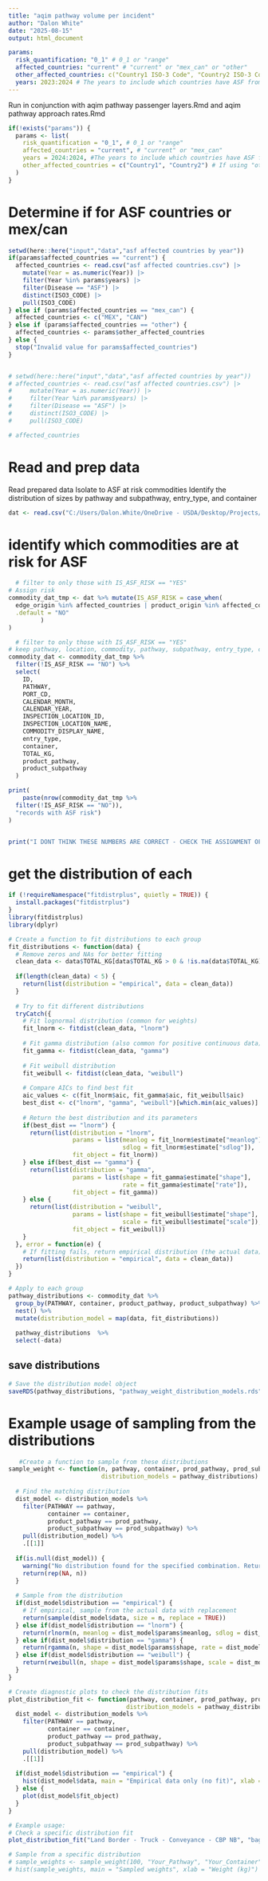 ```yaml
---
title: "aqim pathway volume per incident"
author: "Dalon White"
date: "2025-08-15"
output: html_document

params:
  risk_quantification: "0_1" # 0_1 or "range"
  affected_countries: "current" # "current" or "mex_can" or "other"
  other_affected_countries: c("Country1 ISO-3 Code", "Country2 ISO-3 Code") # If using "other", specify the countries here
  years: 2023:2024 # The years to include which countries have ASF from the `asf affected countries.csv` file
---
```

Run in conjunction with aqim pathway passenger layers.Rmd and aqim pathway approach rates.Rmd



```r
if(!exists("params")) {
  params <- list(
    risk_quantification = "0_1", # 0_1 or "range"
    affected_countries = "current", # "current" or "mex_can" 
    years = 2024:2024, #The years to include which countries have ASF from the `asf affected countries.csv` file
    other_affected_countries = c("Country1", "Country2") # If using "other", specify the countries here
  )
}
```

# Determine if for ASF countries or mex/can

```r
setwd(here::here("input","data","asf affected countries by year"))
if(params$affected_countries == "current") {
  affected_countries <- read.csv("asf affected countries.csv") |> 
    mutate(Year = as.numeric(Year)) |> 
    filter(Year %in% params$years) |> 
    filter(Disease == "ASF") |>
    distinct(ISO3_CODE) |> 
    pull(ISO3_CODE)
} else if (params$affected_countries == "mex_can") {
  affected_countries <- c("MEX", "CAN")
} else if (params$affected_countries == "other") {
  affected_countries <- params$other_affected_countries
} else {
  stop("Invalid value for params$affected_countries")
}


# setwd(here::here("input","data","asf affected countries by year"))
# affected_countries <- read.csv("asf affected countries.csv") |> 
#     mutate(Year = as.numeric(Year)) |> 
#     filter(Year %in% params$years) |> 
#     filter(Disease == "ASF") |>
#     distinct(ISO3_CODE) |> 
#     pull(ISO3_CODE)

# affected_countries
```

# Read and prep data
Read prepared data
Isolate to ASF at risk commodities
Identify the distribution of sizes by pathway and subpathway, entry_type, and container

```r

dat <- read.csv("C:/Users/Dalon.White/OneDrive - USDA/Desktop/Projects/asf-risk-framework-large-files/aqim pathway data prep.csv")

```

# identify which commodities are at risk for ASF

```r
  # filter to only those with IS_ASF_RISK == "YES"
# Assign risk
commodity_dat_tmp <- dat %>% mutate(IS_ASF_RISK = case_when(
  edge_origin %in% affected_countries | product_origin %in% affected_countries ~ IS_ASF_RISK,
  .default = "NO"
         )
)

  # filter to only those with IS_ASF_RISK == "YES"
# keep pathway, location, commodity, pathway, subpathway, entry_type, container, and TOTAL_KG
commodity_dat <- commodity_dat_tmp %>%
  filter(!IS_ASF_RISK == "NO") %>%
  select(
    ID, 
    PATHWAY, 
    PORT_CD,
    CALENDAR_MONTH,
    CALENDAR_YEAR,
    INSPECTION_LOCATION_ID, 
    INSPECTION_LOCATION_NAME, 
    COMMODITY_DISPLAY_NAME, 
    entry_type, 
    container, 
    TOTAL_KG,
    product_pathway,
    product_subpathway
  )

print(
    paste(nrow(commodity_dat_tmp %>%
  filter(!IS_ASF_RISK == "NO")),
  "records with ASF risk")
)


print("I DONT THINK THESE NUMBERS ARE CORRECT - CHECK THE ASSIGNMENT OF RISK IN `AQIM PATHWAY DATA PREP.RMD`")
```

# get the distribution of each

```r
if (!requireNamespace("fitdistrplus", quietly = TRUE)) {
  install.packages("fitdistrplus")
}
library(fitdistrplus)
library(dplyr)

# Create a function to fit distributions to each group
fit_distributions <- function(data) {
  # Remove zeros and NAs for better fitting
  clean_data <- data$TOTAL_KG[data$TOTAL_KG > 0 & !is.na(data$TOTAL_KG)]
  
  if(length(clean_data) < 5) {
    return(list(distribution = "empirical", data = clean_data))
  }
  
  # Try to fit different distributions
  tryCatch({
    # Fit lognormal distribution (common for weights)
    fit_lnorm <- fitdist(clean_data, "lnorm")
    
    # Fit gamma distribution (also common for positive continuous data)
    fit_gamma <- fitdist(clean_data, "gamma")
    
    # Fit weibull distribution
    fit_weibull <- fitdist(clean_data, "weibull")
    
    # Compare AICs to find best fit
    aic_values <- c(fit_lnorm$aic, fit_gamma$aic, fit_weibull$aic)
    best_dist <- c("lnorm", "gamma", "weibull")[which.min(aic_values)]
    
    # Return the best distribution and its parameters
    if(best_dist == "lnorm") {
      return(list(distribution = "lnorm", 
                  params = list(meanlog = fit_lnorm$estimate["meanlog"], 
                                sdlog = fit_lnorm$estimate["sdlog"]),
                  fit_object = fit_lnorm))
    } else if(best_dist == "gamma") {
      return(list(distribution = "gamma", 
                  params = list(shape = fit_gamma$estimate["shape"], 
                                rate = fit_gamma$estimate["rate"]),
                  fit_object = fit_gamma))
    } else {
      return(list(distribution = "weibull", 
                  params = list(shape = fit_weibull$estimate["shape"], 
                                scale = fit_weibull$estimate["scale"]),
                  fit_object = fit_weibull))
    }
  }, error = function(e) {
    # If fitting fails, return empirical distribution (the actual data)
    return(list(distribution = "empirical", data = clean_data))
  })
}

# Apply to each group
pathway_distributions <- commodity_dat %>%
  group_by(PATHWAY, container, product_pathway, product_subpathway) %>%
  nest() %>%
  mutate(distribution_model = map(data, fit_distributions))
  
  pathway_distributions  %>%
  select(-data)
```

## save distributions
```r
# Save the distribution model object
saveRDS(pathway_distributions, "pathway_weight_distribution_models.rds")

```




# Example usage of sampling from the distributions

```r
   #Create a function to sample from these distributions
sample_weight <- function(n, pathway, container, prod_pathway, prod_subpathway, 
                          distribution_models = pathway_distributions) {
  
  # Find the matching distribution
  dist_model <- distribution_models %>%
    filter(PATHWAY == pathway, 
           container == container,
           product_pathway == prod_pathway,
           product_subpathway == prod_subpathway) %>%
    pull(distribution_model) %>%
    .[[1]]
  
  if(is.null(dist_model)) {
    warning("No distribution found for the specified combination. Returning NA.")
    return(rep(NA, n))
  }
  
  # Sample from the distribution
  if(dist_model$distribution == "empirical") {
    # If empirical, sample from the actual data with replacement
    return(sample(dist_model$data, size = n, replace = TRUE))
  } else if(dist_model$distribution == "lnorm") {
    return(rlnorm(n, meanlog = dist_model$params$meanlog, sdlog = dist_model$params$sdlog))
  } else if(dist_model$distribution == "gamma") {
    return(rgamma(n, shape = dist_model$params$shape, rate = dist_model$params$rate))
  } else if(dist_model$distribution == "weibull") {
    return(rweibull(n, shape = dist_model$params$shape, scale = dist_model$params$scale))
  }
}

# Create diagnostic plots to check the distribution fits
plot_distribution_fit <- function(pathway, container, prod_pathway, prod_subpathway,
                                 distribution_models = pathway_distributions) {
  dist_model <- distribution_models %>%
    filter(PATHWAY == pathway, 
           container == container,
           product_pathway == prod_pathway,
           product_subpathway == prod_subpathway) %>%
    pull(distribution_model) %>%
    .[[1]]
  
  if(dist_model$distribution == "empirical") {
    hist(dist_model$data, main = "Empirical data only (no fit)", xlab = "Weight (kg)")
  } else {
    plot(dist_model$fit_object)
  }
}

# Example usage:
# Check a specific distribution fit
plot_distribution_fit("Land Border - Truck - Conveyance - CBP NB", "baggage", "swine products/by-products", "personal use or consumption")

# Sample from a specific distribution
# sample_weights <- sample_weight(100, "Your_Pathway", "Your_Container", "Your_Prod_Pathway", "Your_Prod_Subpathway")
# hist(sample_weights, main = "Sampled weights", xlab = "Weight (kg)")
```


